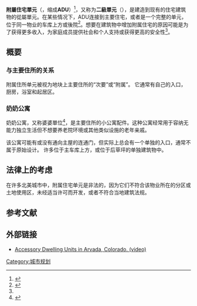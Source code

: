 {{Multiple issues|
{{Expand language|1=en|time=2020-07-10T08:35:25+00:00}}
{{Globalize|time=2020-07-10T08:35:25+00:00}}
{{Refimprove|time=2020-07-10T08:35:25+00:00}}
}}
'''附屬住宅單元'''（{{lang-en|accessory dwelling unit}}，缩成'''ADU'''）<ref>{{Cite web|url=https://default.sfplanning.org/plans-and-programs/planning-for-the-city/accessory-dwelling-units/ADUFactSheet_nowaiver_Chinese.pdf|title=附屬住宅單元（ADU）計劃|website=San Francisco Planning}}</ref>，又称为'''二級單元'''（{{lang-en|secondary suite}}），是建造到现有的住宅建筑物的從屬單元。在某些情况下，ADU连接到主要住宅，或者是一个完整的单元，位于同一物业的车库上方或後院<ref name="#1">{{Cite web|url=http://www.mass.gov/envir/smart_growth_toolkit/pages/mod-adu.html|title=Smart Growth / Smart Energy Toolkit - Accessory Dwelling Units (ADU)|website=www.mass.gov|access-date=2016-10-02|archive-date=2016-09-17|archive-url=https://web.archive.org/web/20160917193129/http://www.mass.gov/envir/smart_growth_toolkit/pages/mod-adu.html|dead-url=no}}</ref>。想要在建筑物中增加附属住宅的原因可能是为了获得更多收入，为家庭成员提供社会和个人支持或获得更高的安全性<ref name="#1"/>。

==概要==
===与主要住所的关系===
附属住所单元被视为地块上主要住所的“次要”或“附属”。 它通常有自己的入口，厨房，浴室和起居区。
===奶奶公寓===
奶奶公寓，又称婆婆單位<ref>{{Cite web|last=|first=|date=|title=後院加蓋房屋正流行 南加州申請案件倍增|url=https://www.singtaousa.com/南加新聞_la/1178312-後院加蓋房屋正在流行-大洛杉磯申請案件倍增/|dead-url=no|archive-url=|archive-date=|access-date=|website=星島日報}}</ref>，是主要住所的小公寓配件。这种公寓经常用于容纳无能力独立生活但不想要养老院环境或其他类似设施的老年亲戚。

该公寓可能有或没有通向主屋的连通门，但实际上总会有一个单独的入口，通常不属于原始设计。 许多位于主车库上方，或位于后草坪的单独建筑物中。
==法律上的考虑==
在许多北美城市中，附属住宅单元是非法的，因为它们不符合该物业所在的分区或土地使用区，未经适当许可而开发，或者不符合当地建筑法规。

==参考文献==
{{reflist}}

==外部链接==
*[https://www.youtube.com/watch?v=LlDb2iG5p04 Accessory Dwelling Units in Arvada, Colorado. (video)] {{Wayback|url=https://www.youtube.com/watch?v=LlDb2iG5p04 |date=20210206072933 }}

{{房屋}}

[[Category:城市规划|Category:城市规划]]